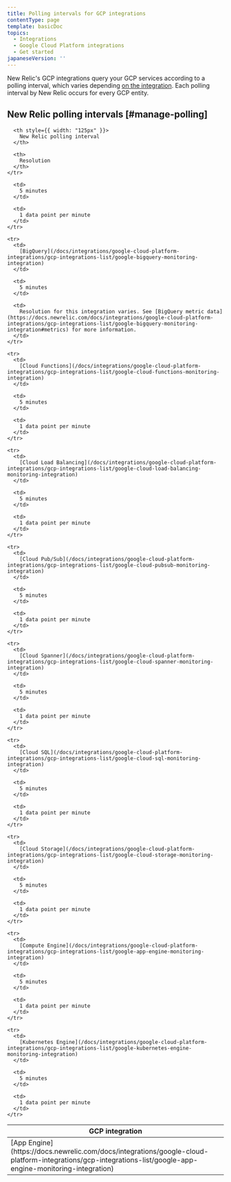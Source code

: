 ```yaml
---
title: Polling intervals for GCP integrations
contentType: page
template: basicDoc
topics:
  - Integrations
  - Google Cloud Platform integrations
  - Get started
japaneseVersion: ''
---
```


New Relic's GCP integrations query your GCP services according to a polling interval, which varies depending [on the integration](#aws-integrations). Each polling interval by New Relic occurs for every GCP entity.

## New Relic polling intervals [#manage-polling]

<Table>
  <thead>
    <tr>
      <th style={{ width: "200px" }}>
        GCP integration
      </th>

      <th style={{ width: "125px" }}>
        New Relic polling interval
      </th>

      <th>
        Resolution
      </th>
    </tr>
  </thead>

  <tbody>
    <tr>
      <td>
        [App Engine](https://docs.newrelic.com/docs/integrations/google-cloud-platform-integrations/gcp-integrations-list/google-app-engine-monitoring-integration)
      </td>

      <td>
        5 minutes
      </td>

      <td>
        1 data point per minute
      </td>
    </tr>

    <tr>
      <td>
        [BigQuery](/docs/integrations/google-cloud-platform-integrations/gcp-integrations-list/google-bigquery-monitoring-integration)
      </td>

      <td>
        5 minutes
      </td>

      <td>
        Resolution for this integration varies. See [BigQuery metric data](https://docs.newrelic.com/docs/integrations/google-cloud-platform-integrations/gcp-integrations-list/google-bigquery-monitoring-integration#metrics) for more information.
      </td>
    </tr>

    <tr>
      <td>
        [Cloud Functions](/docs/integrations/google-cloud-platform-integrations/gcp-integrations-list/google-cloud-functions-monitoring-integration)
      </td>

      <td>
        5 minutes
      </td>

      <td>
        1 data point per minute
      </td>
    </tr>

    <tr>
      <td>
        [Cloud Load Balancing](/docs/integrations/google-cloud-platform-integrations/gcp-integrations-list/google-cloud-load-balancing-monitoring-integration)
      </td>

      <td>
        5 minutes
      </td>

      <td>
        1 data point per minute
      </td>
    </tr>

    <tr>
      <td>
        [Cloud Pub/Sub](/docs/integrations/google-cloud-platform-integrations/gcp-integrations-list/google-cloud-pubsub-monitoring-integration)
      </td>

      <td>
        5 minutes
      </td>

      <td>
        1 data point per minute
      </td>
    </tr>

    <tr>
      <td>
        [Cloud Spanner](/docs/integrations/google-cloud-platform-integrations/gcp-integrations-list/google-cloud-spanner-monitoring-integration)
      </td>

      <td>
        5 minutes
      </td>

      <td>
        1 data point per minute
      </td>
    </tr>

    <tr>
      <td>
        [Cloud SQL](/docs/integrations/google-cloud-platform-integrations/gcp-integrations-list/google-cloud-sql-monitoring-integration)
      </td>

      <td>
        5 minutes
      </td>

      <td>
        1 data point per minute
      </td>
    </tr>

    <tr>
      <td>
        [Cloud Storage](/docs/integrations/google-cloud-platform-integrations/gcp-integrations-list/google-cloud-storage-monitoring-integration)
      </td>

      <td>
        5 minutes
      </td>

      <td>
        1 data point per minute
      </td>
    </tr>

    <tr>
      <td>
        [Compute Engine](/docs/integrations/google-cloud-platform-integrations/gcp-integrations-list/google-app-engine-monitoring-integration)
      </td>

      <td>
        5 minutes
      </td>

      <td>
        1 data point per minute
      </td>
    </tr>

    <tr>
      <td>
        [Kubernetes Engine](/docs/integrations/google-cloud-platform-integrations/gcp-integrations-list/google-kubernetes-engine-monitoring-integration)
      </td>

      <td>
        5 minutes
      </td>

      <td>
        1 data point per minute
      </td>
    </tr>
  </tbody>
</Table>
